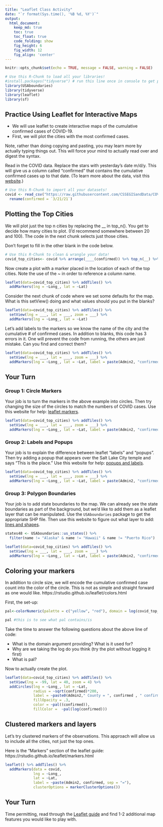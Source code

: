 ```yaml
---
title: "Leaflet Class Activity"
date: "`r format(Sys.time(), '%B %d, %Y')`"
output:
  html_document:  
    keep_md: true
    toc: true
    toc_float: true
    code_folding: show
    fig_height: 6
    fig_width: 12
    fig_align: 'center'
---
```


```r
knitr::opts_chunk$set(echo = TRUE, message = FALSE, warning = FALSE)
```

```r
# Use this R-Chunk to load all your libraries!
#install.packages("tidyverse") # run this line once in console to get package
library(USAboundaries)
library(tidyverse)
library(leaflet)
library(sf)
```

## Practice Using Leaflet for Interactive Maps 

- We will use leaflet to create interactive maps of the cumulative confirmed cases of COVID-19.
- First, we will plot the cities with the most confirmed cases.

Note, rather than doing copying and pasting, you may learn more by actually typing things out. This will force your mind to actually read over and digest the syntax.

Read in the COVID data. Replace the stars with yesterday's date m/d/y. This will give us a column called "confirmed" that contains the cumulative confirmed cases up to that date. (To learn more about the data, visit this [website](https://github.com/CSSEGISandData/COVID-19).)

```r
# Use this R-Chunk to import all your datasets!
covid <- read_csv("https://raw.githubusercontent.com/CSSEGISandData/COVID-19/master/csse_covid_19_data/csse_covid_19_time_series/time_series_covid19_confirmed_US.csv") %>% 
  rename(confirmed = `3/21/21`)
```

## Plotting the Top Cities

We will plot just the top n cities by replacing the __ in top_n(). You get to decide how many cities to plot. (I'd recommend somewhere between 20 and 100). The code in the next chunk selects just those cities.

Don't forget to fill in the other blank in the code below.

```r
# Use this R-Chunk to clean & wrangle your data!
covid_top_cities<- covid %>% arrange(____(confirmed)) %>% top_n(__) %>% select(confirmed, everything())
```


Now create a plot with a marker placed in the location of each of the top cities.
Note the use of the ~ in order to reference a column name.

```r
leaflet(data=covid_top_cities) %>% addTiles() %>% 
  addMarkers(lng = ~Long_, lat = ~Lat)
```

Consider the next chunk of code where we set some defaults for the map. What is this setView() doing and what values should you put in the blanks?

```r
leaflet(data=covid_top_cities) %>% addTiles() %>% 
  setView(lng = ___, lat = ___, zoom = ___) %>% 
  addMarkers(lng = ~Long_, lat = ~Lat)
```

Let's add labels to the markers so we know the name of the city and the cumulative # of confirmed cases. In addition to blanks, this code has 3 errors in it. One will prevent the code from running, the others are just mistake. Can you find and correct them?

```r
leaflet(data=covid_top_cities) %>% addTiles() %>% 
  setView(lng = ___, lat = ___, zoom = ___) %>%  
  addMarkers(lng = ~Long_, lat = ~Lat, label = paste(Admin2, "confirmed" , "="))
```

## Your Turn

### Group 1: Circle Markers

Your job is to turn the markers in the above example into circles. Then try changing the size of the circles to match the numbers of COVID cases. Use this website for help: [leaflet markers](https://rstudio.github.io/leaflet/markers.html).

```r
leaflet(data=covid_top_cities) %>% addTiles() %>% 
  setView(lng = ___, lat = ___, zoom = ___) %>%  
  addMarkers(lng = ~Long_, lat = ~Lat, label = paste(Admin2, "confirmed" , "="))
```

### Group 2: Labels and Popups

Your job is to explain the difference between leaflet "labels" and "popups". Then try adding a popup that appears over the Salt Lake City temple and says "This is the place." Use this website for help: [popups and labels](https://rstudio.github.io/leaflet/popups.html).

```r
leaflet(data=covid_top_cities) %>% addTiles() %>% 
  setView(lng = ___, lat = ___, zoom = ___) %>%  
  addMarkers(lng = ~Long_, lat = ~Lat, label = paste(Admin2, "confirmed" , "="))
```

### Group 3: Polygon Boundaries

Your job is to add state boundaries to the map. We can already see the state boundaries as part of the background, but we'd like to add them as a leaflet layer that can be manipulated. Use the `USAboundaries` package to get the appropriate SHP file. Then use this website to figure out what layer to add: [lines and shapes](https://rstudio.github.io/leaflet/shapes.html).

```r
states48 <- USAboundaries::us_states() %>%  
  filter(name != "Alaska" & name != "Hawaii" & name != "Puerto Rico")

leaflet(data=covid_top_cities) %>% addTiles() %>% 
  setView(lng = ___, lat = ___, zoom = ___) %>%  
  addMarkers(lng = ~Long_, lat = ~Lat, label = paste(Admin2, "confirmed" , "="))
```


## Coloring your markers

In addition to circle size, we will encode the cumulative confirmed case count into the color of the circle. This is not as simple and straight forward as one would like. https://rstudio.github.io/leaflet/colors.html

First, the set-up:

```r
pal<-colorNumeric(palette = c("yellow", "red"), domain = log(covid_top_cities$confirmed))

pal #this is to see what pal contains/is
```

Take the time to answer the following questions about the above line of code:

- What is the domain argument providing? What is it used for?
- Why are we taking the log do you think (try the plot without logging it first)
- What is pal?

Now to actually create the plot.

```r
leaflet(data=covid_top_cities) %>% addTiles() %>% 
  setView(lng = -99, lat = 40, zoom = 4) %>% 
  addCircles(lng = ~Long_, lat = ~Lat, 
             radius = ~sqrt(confirmed)*200,
             label = ~paste0(Admin2," County = ", confirmed , " confirmed cases"), 
             fillOpacity = .3,
             color = ~pal((confirmed)),
             fillColor =  ~pal(log(confirmed)))
```

## Clustered markers and layers

Let's try clustered markers of the observations. This approach will allow us to include all the cities, not just the top ones.

Here is the "Markers" section of the leaflet guide: https://rstudio.github.io/leaflet/markers.html

```r
leaflet() %>% addTiles() %>% 
  addMarkers(data = covid,
             lng = ~Long_,
             lat = ~Lat,
             label = ~paste(Admin2, confirmed, sep = "="),
             clusterOptions = markerClusterOptions())
```

## Your Turn

Time permitting, read through the [Leaflet guide](https://rstudio.github.io/leaflet/) and find 1-2 additional map features you would like to play with.